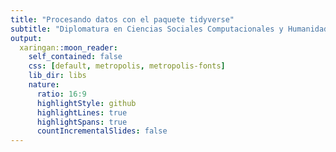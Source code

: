 ```yaml
---
title: "Procesando datos con el paquete tidyverse"
subtitle: "Diplomatura en Ciencias Sociales Computacionales y Humanidades Digitales"
output:
  xaringan::moon_reader:
    self_contained: false
    css: [default, metropolis, metropolis-fonts]
    lib_dir: libs
    nature:
      ratio: 16:9
      highlightStyle: github
      highlightLines: true
      highlightSpans: true
      countIncrementalSlides: false
---
```



<style type="text/css">

.remark-slide-content {
    font-size: 25px;
    padding: 1em 1em 1em 1em;
}

```css

.remark-code{
  line-height: 1.5; font-size: 80%
}

@media print {
  .has-continuation {
    display: block;
  }
}
```


```r
##~~~~~~~~~~~~~~~~~~~~~~~~~~~~~~~~~~~~~~~~~~~~~~~~~~~~~~~~~~~~~~~~~~~~~~~~~~~~~~
##                                  PIZARRA                                 ----
##~~~~~~~~~~~~~~~~~~~~~~~~~~~~~~~~~~~~~~~~~~~~~~~~~~~~~~~~~~~~~~~~~~~~~~~~~~~~~~
xaringanExtra::use_scribble()
```


```r
##~~~~~~~~~~~~~~~~~~~~~~~~~~~~~~~~~~~~~~~~~~~~~~~~~~~~~~~~~~~~~~~~~~~~~~~~~~~~~~
##                                  cLIPBOARD                               ----
##~~~~~~~~~~~~~~~~~~~~~~~~~~~~~~~~~~~~~~~~~~~~~~~~~~~~~~~~~~~~~~~~~~~~~~~~~~~~~~
htmltools::tagList(
  xaringanExtra::use_clipboard(
    button_text = "<i class=\"fa fa-Copiar código\"></i>",
    success_text = "<i class=\"fa fa-check\" style=\"color: #90BE6D\"></i>",
    error_text = "<i class=\"fa fa-times-circle\" style=\"color: #F94144\"></i>"
  ),
  rmarkdown::html_dependency_font_awesome()
)
```


```r
##~~~~~~~~~~~~~~~~~~~~~~~~~~~~~~~~~~~~~~~~~~~~~~~~~~~~~~~~~~~~~~~~~~~~~~~~~~~~~~
##                          PRESENTACION VS RSTUDIO                         ----
##~~~~~~~~~~~~~~~~~~~~~~~~~~~~~~~~~~~~~~~~~~~~~~~~~~~~~~~~~~~~~~~~~~~~~~~~~~~~~~
xaringanExtra::use_fit_screen()
```


```r
##~~~~~~~~~~~~~~~~~~~~~~~~~~~~~~~~~~~~~~~~~~~~~~~~~~~~~~~~~~~~~~~~~~~~~~~~~~~~~~
##                          ESTILOS EXTRA -RESALTADO-                       ----
##~~~~~~~~~~~~~~~~~~~~~~~~~~~~~~~~~~~~~~~~~~~~~~~~~~~~~~~~~~~~~~~~~~~~~~~~~~~~~~
xaringanExtra::use_extra_styles(
  hover_code_line = TRUE,         #<<
  mute_unhighlighted_code = TRUE  #<<
)
```




```r
##~~~~~~~~~~~~~~~~~~~~~~~~~~~~~~~~~~~~~~~~~~~~~~~~~~~~~~~~~~~~~~~~~~~~~~~~~~~~~~
##                              Cargo librerías                             ----
##~~~~~~~~~~~~~~~~~~~~~~~~~~~~~~~~~~~~~~~~~~~~~~~~~~~~~~~~~~~~~~~~~~~~~~~~~~~~~~
library(flipbookr)
library(tidyverse)
library(xaringanthemer)
library(xaringan)
library(gt)
library(icons)
library(here)
library(gt)
#remotes::install_github("mitchelloharawild/icons")

options(scipen = 999)

##~~~~~~~~~~~~~~~~~~~~~~~~~~~~~~~~~~
##  ~ Cargo la base de trabajo  ----
##~~~~~~~~~~~~~~~~~~~x~~~~~~~~~~~~~~~

eph_3t2022 <- eph::get_microdata(year = 2022, 
                            trimester = 3,type='individual')
```

---
class: inverse, center, middle


# Paquetes

<html>
  <div style='float:left'></div>
  <hr color='#EB811B' size=1px width=1125px>
</html>
 

---

# Paquetes  

## ¿Qué son?

--

✔️ Los paquetes son, principalmente, funciones que no están en r base, pero también bases de datos y objetos de R en general.

--

## ¿Para qué nos sirven?   

✔️ Ayudan a resolver problemas que con r base no se podía, o que era muy difícil hacerlo.
 

---
class: middle, center, inverse

background-image: url(img/R1.PNG)
background-size: contain

---
class: middle, center, inverse

background-image: url(img/R2.PNG)
background-size: contain

---
class: middle, center, inverse

background-image: url(img/R3.PNG)
background-size: contain

---
class: middle, center, inverse

background-image: url(img/R4.PNG)
background-size: contain

---
class: middle, center, inverse

background-image: url(img/R5.PNG)
background-size: contain
  
---

#Paquetes    

## INSTALACIÓN

- Podemos descargarlos e instalarlos con el siguiente comando: 

```r
install.packages("nombre_del_paquete") 
```

- Sólo es necesario instalar el paquete una vez por computadora.

---

#Paquetes  

## INVOCACIÓN

.pull-left[

- Una vez instalado, cada vez que abramos una nueva sesión de R y querramos utilizar el paquete debemos **cargarlo al ambiente de trabajo** mediante la función:    

```r
library(nombre_del_paquete)
```
]

.pull-right[

```r

knitr::include_graphics("img/invocacion.gif")

```
]


---

class: inverse, middle, center

<html>
  <div style='float:left'></div>
  <hr color='#EB811B' size=1px width=1125px>
</html>

# [Tidyverse](https://www.tidyverse.org/)


---
# Tidyverse

.pull-left[
#### `Tidyverse` es una colección de paquetes de R, pensados para trabajar en "ciencia de datos". 
 
]

.pull-right[


```r
knitr::include_graphics("img/tidyverse.png")
```
]

---
class: inverse, middle, center


# ¿Por qué tidyverse?


<html>
  <div style='float:left'></div>
  <hr color='#EB811B' size=1px width=1125px>
</html>


 
---
# __¿Por qué tidyverse?__


- ### Orientado a ser leído y escrito por y para seres humanos


--


- ### Funciones no pensadas para una tarea específica sino para un proceso de trabajo

.pull-left[
```r
knitr::include_graphics("img/circuito_del_dato.png")
```
]

--

.pull-right[
```r
knitr::include_graphics("img/circuito_del_dato_tidy.png")
```
]

--


- ### Su comunidad, basada en los principios del código abierto y trabajo colaborativo 




---
# __Instalación y uso__

* Sólo una vez (por computadora):
```r
install.packages("tidyverse")
```

--

* En cada inicio de sesión de R o Rstudio:

```r
library(tidyverse)
```
 
--

.pull-left[

_No es necesario esto:_

```r
install.packages("dplyr")
install.packages("tidyr")
install.packages("ggplot2")
```
]

.pull-right[

_Ni esto:_

```r
library(dplyr)
library(tidyr)
library(ggplot2)
```
]


---
# Hoja de ruta

### Presentación de los paquetes `dplyr` y `tidyr` 


.pull-left[

## ✔️ lectura / escritura

_{readr}_:

☑️ `read_csv()` ☑️ `read_table()`

_{haven}_:

☑️ `read_sav()` ☑️ `read_dat()`

☑️ `read_sas()` 

## ✔️ magrittr

☑️ `%>%`


## ✔️ tidyr
    
☑️ `pivot_longer()` ☑️ `pivot_wider()` 

]


.pull-right[

## ✔️ dplyr

☑️️ `select()`   ☑️️ `filter()`

☑️️ `mutate()`   ☑️️ `rename()`

☑️️ `arragne()`  ☑️️ `summarise()`

☑️️ `group_by()`

]



---
class: middle, center, inverse


# Lectura / escritura de archivos

<html>
  <div style='float:left'></div>
  <hr color='#EB811B' size=1px width=1125px>
</html>

 
---
# Lectura / escritura de archivos

## Hay varios paquetes que ayudan a la lectura de archivos, los principales son:


.pull-left[

### Paquete `{readr}`

- `read_csv()`   --> *.csv*

- `read_table()` --> *.txt*

- `read_rds()`   --> *.rds*
]

.pull-right[

### Paquete `{haven}`

- `read_sav()` --> SPSS

- `read_dta()` --> STATA

- `read_sas()` --> SAS

]

 

---
# Base de trabajo

- **Base de trabajo: ** Encuesta Permanente de Hogares

- [Acceso a bases desde INDEC](https://www.indec.gob.ar/indec/web/Institucional-Indec-BasesDeDatos)

- [Paquete `{eph}`](https://holatam.github.io/eph/)


--

Con la siguiente sentencia puedo importarla a R:

```r
eph_3t2022 <- read.delim("bases/EPH_usu_3er_Trim_2022_txt/usu_individual_T322.txt.txt", 
                             header = TRUE, 
                             sep = ";", 
                             dec = ",")
```

---
class: middle, center, inverse
  
  EL PIPE

```r
knitr::include_graphics("img/pipes.png")
```

_<p style="color:grey;" align:"center">Una forma de escribir</p>_

---
# magrittr

.pull-left[

### **Sin EL PIPE:**

```r
### Calculo la media
round(prop.table(table(`eph_3t2022$ESTADO`)), digits = 2)
```

]

--

.pull-right[

### **Con EL PIPE**


```r

### Cargo la librería
library(tidyverse)

### Calculo la media
`eph_3t2022$ESTADO` %>% 
  table() %>% 
  prop.table() %>% 
  round(digits = 2)
```

]


---
class: middle, center, inverse
  

```r
knitr::include_graphics("img/logo dplyr.png")
```

---
# dplyr

## Funciones del paquete dplyr:

<br>

| __Función__   | __Acción__ |
| :---          | ---:   |
| `select()`    | *selecciona o descarta variables*|
| `filter()`    | *selecciona filas*|
| `mutate()`    | *crea / edita variables*|
| `rename()`    | *renombra variables*|
| `group_by()`  | *segmenta en funcion de una variable*|
| `summarize()` | *genera una tabla de resúmen*|

---


class: inverse, middle, center

# __select()__
 
<html>
  <div style='float:left'></div>
  <hr color='#EB811B' size=1px width=1125px>
</html>

_<p style="color:grey;" align:"center">Elije o descarta columnas de una base de datos</p>_
 

---
# select()


### La función tiene el siguiente esquema:

```r
base_de_datos %>% 
  select(variable_1, variable_2, variable_n)
```



---
# select()

### Supongamos que quiero trabajar con las variables para medir la **condicion de actividad** por **sexo** y **edad**


---
# select() - por nombre de variable


### selecciono las columnas que deseo de la base de datos:

```r
b_eph_seleccion <- `eph_3t2022` %>% 
  select(ESTADO, CH04, CH06)
```

```r
b_eph_seleccion <- eph_3t2022 %>% 
  select(ESTADO, CH04, CH06)
```

--

### Chequeo la operación:

```r
colnames(b_eph_seleccion)
```
 

---
# select() - por posición de la columna


### Supongamos que quiero las columnas __"CODUSU"__, __"TRIMESTRE"__ y __"PONDERA"__ 

--

1) Chequeo la posición de las columnas que deseo:

```r
colnames(eph_3t2022)
```



---
# select() - por posición de la columna

2) Aplico la función `select()` en base a la posición de las columnas:


```r
b_eph_seleccion2 <- eph_3t2022 %>% 
  select(1, 3, 10)
```

```r
b_eph_seleccion2 <- eph_3t2022 %>% 
  select(1, 3, 10)
```

--

### chequeo seleccion:

```r
colnames(b_eph_seleccion2)
```


---

```r
eph_3t2022 %>% 
  select(8:10) %>%
  print()
```

`r chunk_reveal("select_1", widths = c(1.1, 1.9), title = "# Otra forma de selecionar")`

---
class: inverse, middle, center

## Una más!

---


```r
eph_3t2022 %>%
  select(ANO4:COMPONENTE) %>%
  print()
```

`r chunk_reveal("select_2", widths = c(1.3, 1.7), title = "# Otra forma de selecionar")`

---
class: inverse, middle, center

## Una más!

---


`r chunk_reveal("select_3", widths = c(1.3, 1.7), title = "# Otra forma de selecionar")`

```r
eph_3t2022 %>%
  select(starts_with("POND")) %>%
  print()
```

---
class: inverse, middle, center

## Una más!

---


`r chunk_reveal("select_4", widths = c(1.3, 1.7), title = "# Otra forma de selecionar")`


```r
eph_3t2022 %>%
  select(ends_with("_M")) %>%
  print()
```

---
class: inverse, middle, center

## Una más!

---


`r chunk_reveal("select_5", widths = c(1.3, 1.7), title = "# Otra forma de selecionar")`


```r
eph_3t2022 %>%
  select(contains("02")) %>%
  print()
```


---
class: inverse, middle, center


# _PRÁCTICA_


<html>
  <div style='float:left'></div>
  <hr color='#EB811B' size=1px width=1125px>
</html>
 

---
class: inverse, middle

## Práctica

1) Crear un objeto en donde importamos la base de datos de la EPH (recordar tener en cuenta la extensión del archivo)

2) Crear otro objeto en donde selecciono 3 columnas de interés según sus nombres

3) Crear otro objeto en donde selecciono 3 columnas de interés según su posición

4) Escribir el siguiente código en el esquema "paso a paso (con pipes)"

```r
base_ejercicio <- select(eph_3t2022, ESTADO, CH04, CAT_OCUP)
```


---
class: inverse, middle, center

# filter()

<html>
  <div style='float:left'></div>
  <hr color='#EB811B' size=1px width=1125px>
</html>

_<p style="color:grey;" align:"center">Define los casos (filas) en base a una condición</p>_
 

---
# filter()


### La función tiene el siguiente esquema:

```r
base_de_datos %>% 
  filter(variable_x >= categoria)
```

--


### **Caso:** Supongamos que deseo quedarme sólo con la población de 14 o más años de edad


---


`r chunk_reveal("filter", widths = c(1.3, 1.7), title = "# filter()")`


```r
eph_3t2022 %>% 
  filter(CH06 >= 14) %>% #BREAK
  print()
```


---
# filter() - chequeo

- Chequeamos la operacion

```r
b_eph_filtro1 <- eph_3t2022 %>% 
  filter(CH06 >= 14)
```

```r
summary(b_eph_filtro1$CH06)
```



---
# filter()

#### Operadores para filtrar:

<br>

.pull-left[

|Condición |Acción              |
| :---     | :---               |
|          |                    |
| `==`     | *igual*            |
| `%in%`   | *incluye*          |
| `!=`     | *distinto*         |
| `>`      | *mayor que*        |
| `<`      | *menor que*        |
| `>=`     | *mayor o igual que*|
| `<=`     | *menor o igual que*|

]

.pull-right[

| Operador | Descripción |
| :---     | :---               |
|          |                    |
| `&`      | *y* - Cuando se cumplen ambas condiciones   |
| &#124;   | *o* - Cuando se cumple una u otra condición   |


]

---
# filter()

### **Caso:** Necesito delimitar el universo a la población que reside en la _Ciudad Autónoma de buenos Aires_ __o__ en los _Partidos del Buenos aires_.

--


- Chequeo categorías de la variable:

```r
unique(eph_3t2022$AGLOMERADO)
```

--

- Reviso en el diseño de registro los códigos correspondientes.

---

`r chunk_reveal("filter_0", widths = c(1.7, 1.3), title="# filter")`

```r
eph_3t2022 %>% 
  select(AGLOMERADO, CH04, CH06, ESTADO, PONDERA) %>% #BREAK
  filter(AGLOMERADO == 32 | AGLOMERADO == 33) %>%
  print()
```


---

`r chunk_reveal("filter_2", widths = c(1.7, 1.3), title="# filter")`

```r
eph_3t2022 %>% 
  select(AGLOMERADO, CH04, CH06, ESTADO, PONDERA) %>% #BREAK
  filter(AGLOMERADO %in% c(32,33)) %>%
  print()
```


---
class: inverse, middle, center

# _PRÁCTICA GRUPAL_

<html>
  <div style='float:left'></div>
  <hr color='#EB811B' size=1px width=1125px>
</html>


---
class: inverse, middle

# Práctica Grupal

- A partir de la base de la EPH, crear un objeto nuevo que **contenga** las variables __AGLOMERADO__ y __CH06__ y **filtar** por aquella población que tenga _18 o más años de edad_ y que resida en los aglomerados de _Neuquén_ o _Río Negro_

- Chequear que las operaciones hayan sido un éxito (_pista: funciones como **unique()**, **table()** o **colnames()** pueden ser de ayuda)_



---
class: inverse, middle, center

# _mutate()_

<html>
  <div style='float:left'></div>
  <hr color='#EB811B' size=1px width=1125px>
</html>

_<p style="color:grey;" align:"center">Creoa / edita variables (columnas)</p>_

---
# mutate()

### La función tiene el siguiente esquema:

```r
base_de_datos %>% 
   mutate(var_nueva = var_1 + var_2)
```


### **Caso:** Supongamos que quiero crear la variable `direccion`, uniendo la información de la `calle` y el  `numero`:

<br><br>


---
# mutate()

<br><br>

### **Indicador:** Sumatoria de ingresos por la ocupación principal y secundaria(s)

<br><br>


---

`r chunk_reveal("mutate_1", widths = c(1.7, 1.3), title="# mutate()")`

```r
eph_3t2022 %>% 
  select(P21, TOT_P12) %>% #BREAK
  mutate(ingreso_ocup_tot = P21 + TOT_P12)
```


---
# mutate() - case_when()

### Función complementaria: `case_when()`, mayormente utilizada para recodificación de variables

```r
knitr::include_graphics("img/mutate_case.png")
```


---


```r
eph_3t2022 %>%
  select(CH04, CH06) %>% #BREAK
  mutate(sexo = case_when(CH04 == 1 ~ "Varón",
                          CH04 == 2 ~ "Mujer"))
```

`r chunk_reveal("mutate_2", widths = c(1.7, 1.3), title = "# Recodificando con mutate() y case_when()")`


---


```r
eph_3t2022 %>%
  select(CH06) %>% #BREAK
  mutate(edad_rango = case_when(CH06 %in% c(0:18) ~  "0 a 18",
                                CH06 %in% c(19:29) ~ "19 a 29",
                                CH06 %in% c(30:39) ~ "30 a 39",
                                CH06 %in% c(40:49) ~ "40 a 49",
                                CH06 %in% c(50:59) ~ "50 a 59",
                                CH06 >= 60 ~ "60 o más"))
```

`r chunk_reveal("mutate_3", widths = c(1.7, 1.3), title = "# Recodificando con mutate() y case_when()")`



---
class: inverse, middle, center

# _PRÁCTICA GRUPAL_

***

---
class: inverse


# Práctica Grupal


1) Crear una variable nueva con las etiquetas correspondientes a los valores de **CAT_OCUP**:

```r
1 --> Patrón
2 --> Cuenta propia
3 --> Obrero o empleado
4 --> Trabajador familiar sin remuneración
9 --> Ns./Nr.
```

1) Recodificar la variable de ingresos P21 en 5 rangos.



---
class: inverse, middle, center

# _summarise()_

<html>
  <div style='float:left'></div>
  <hr color='#EB811B' size=1px width=1125px>
</html>

_<p style="color:grey;" align:"center">Resume la información en una nueva tabla</p>_

---
# summarise()

<br><br>
<br><br>

#### **Caso:**


- **Indicador1:** Quiero conocer cuántas personas ocupadas hay

- **Indicador2:** Quiero conocer el ingreso medio de la ocupación principal



---


```r
eph_3t2022 %>%
  select(ESTADO, P21, PONDERA) %>% #BREAK
  summarise(cant_pob_tot = sum(PONDERA),
            cant_ocupados = sum(PONDERA[ESTADO == 1]), 
            min_ingr_oc_princ = min(P21),
            max_ingr_oc_princ = max(P21),
            ingr_oc_princ_media = questionr::wtd.mean(x = P21, 
                                                      weights = PONDERA))
```

`r chunk_reveal("summarise_1", widths = c(1.7, 1.3), title = "# _summarise()_")`


---


```r
library(questionr)

eph_3t2022 %>%
  select(ESTADO, P21, PONDERA) %>% #BREAK
  summarise(cant_pob_tot = sum(PONDERA),
            cant_ocupados = sum(PONDERA[ESTADO == 1]), 
            min_ingr_oc_princ = min(P21),
            max_ingr_oc_princ = max(P21),
            ingr_oc_princ_media = wtd.mean(x = P21, # Paquete questionr
                                           weights = PONDERA))
```

`r chunk_reveal("summarise_2", widths = c(1.7, 1.3), title = "# _summarise()_")`


---
class: inverse, middle, center

# _group_by()_

***

_<p style="color:grey;" align:"center">Aplica una operación sobre la población de forma segmentada</p>_



---
# group_by()

<br><br>
<br><br>

```r
base_de_datos %>% 
        group_by(variable_de_corte) #<<
```

---


```r
library(questionr)

eph_3t2022 %>%
  group_by(CH04) %>% 
  summarise(cant_pob_tot = sum(PONDERA),
            cant_ocupados = sum(PONDERA[ESTADO == 1]), 
            min_ingr_oc_princ = min(P21),
            max_ingr_oc_princ = max(P21),
            ingr_oc_princ_media = wtd.mean(x = P21, # Paquete questionr
                                           weights = PONDERA))
```

`r chunk_reveal("group_by_1", widths = c(1.3, 1.7), title = "# _group_by()_")`

---
# Paso a Paso


```r
knitr::include_graphics("https://media.tenor.com/images/6c8cf7404cd3fdc8f518221899116825/tenor.gif")
```

---
# **Caso**

### - **Indicador 1:** *Principales tasas del mercado de trabajo para el aglomerado de CABA y Partidos del GBA*

### - **Indicador 2:** *Indicador 1 según el __sexo__ y __edad__ de las personas.*

--

Según el [Diseño de registro](https://www.indec.gob.ar/ftp/cuadros/menusuperior/eph/EPH_registro_t318.pdf), las variables de trabajo son:

- **Aglomerado de residencia** = `AGLOMERADO`

- **Condición de actividad** = `ESTADO`

- **Sexo** = `CH04`

- **Edad** = `CH06`

- **Factor de ponderación** = `PONDERA`

---
```r
eph_3t2022 %>% #BREAK
  select(AGLOMERADO, CH04, CH06, ESTADO, P21, PONDERA) %>% #BREAK
  mutate(edad_rango = case_when(CH06 %in% c(0:18) ~  "0 a 18",
                                CH06 %in% c(19:29) ~ "19 a 29",
                                CH06 %in% c(30:39) ~ "30 a 39",
                                CH06 %in% c(40:49) ~ "40 a 49",
                                CH06 %in% c(50:59) ~ "50 a 59",
                                CH06 >= 60 ~ "60 o más"),
         sexo = case_when(CH04 == 1 ~ "Varón",
                          CH04 == 2 ~ "Mujer")) %>% #BREAK
  filter(AGLOMERADO %in% c(32, 33)) %>% 
  group_by(sexo, edad_rango) %>% 
  summarise(cant_pob_tot = sum(PONDERA),
            cant_ocupados = sum(PONDERA[ESTADO == 1]), 
            min_ingr_oc_princ = min(P21),
            max_ingr_oc_princ = max(P21),
            ingr_oc_princ_media = wtd.mean(x = P21, # Paquete questionr
                                           weights = PONDERA))
```

`r chunk_reveal("group_by_2", widths = c(1.7, 1.3), title = "# _group_by()_")`

---
class: middle, center, inverse
  
```r
knitr::include_graphics("img/logo tidyr.png")
```

---
# Funciones del paquete tidyr:

<br><br>
<br><br>

| __Función__      | __Acción__ |
| :---             | ---:       |
| `pivot_longer()` | *Transforma en filas varias columnas*|
| `pivot_wider()`  | *transforma en columnas varias filas*|


---
# estructura de datos

<br>

.pull-left[

```r
knitr::include_graphics("img/dato_ancho.png")
```

]

.pull-right[

```r
knitr::include_graphics("img/dato_largo.png")
```

]


---
class: inverse, middle, center

# _pivot_longer()_

***

_<p style="color:grey;" align:"center">Reestructura la base, apilando varias columnas en una. De ancho a largo</p>_

---


```r
eph_3t2022 %>%
  group_by(CH04) %>% 
  summarise(cant_pob_tot = sum(PONDERA),
            cant_ocupados = sum(PONDERA[ESTADO == 1]), 
            min_ingr_oc_princ = min(P21),
            max_ingr_oc_princ = max(P21),
            ingr_oc_princ_media = wtd.mean(x = P21, # Paquete questionr
                                           weights = PONDERA)) %>% 
  select(CH04, cant_ocupados, ingr_oc_princ_media) %>% 
  pivot_longer(cols = c(cant_ocupados, ingr_oc_princ_media), #<<
               names_to = "variable", 
               values_to = "valor")
```

`r chunk_reveal("pivot_longer_1", widths = c(1.3, 1.7), title = "# _pivot_longer()_")`

---
class: inverse, middle, center

# _pivot_wider()_

***

_<p style="color:grey;" align:"center">Reestructura la base, encolumnando varias filas de una variable. De largo a ancho</p>_

---

```r
base_largo <- eph_3t2022 %>%
  group_by(CH04) %>% 
  summarise(cant_pob_tot = sum(PONDERA),
            cant_ocupados = sum(PONDERA[ESTADO == 1]), 
            min_ingr_oc_princ = min(P21),
            max_ingr_oc_princ = max(P21),
            ingr_oc_princ_media = wtd.mean(x = P21, # Paquete questionr
                                           weights = PONDERA)) %>% 
  select(CH04, cant_ocupados, ingr_oc_princ_media) %>% 
  pivot_longer(cols = c(cant_ocupados, ingr_oc_princ_media), #<<
               names_to = "variable", 
               values_to = "valor")
```

```r
base_largo %>%
  pivot_wider(names_from = "variable", #BREAK
              values_from = "valor") %>%
  print()
```

`r chunk_reveal("pivot_wider_2", widths = c(1.3, 1.7), title = "# _pivot_wider()_")`
